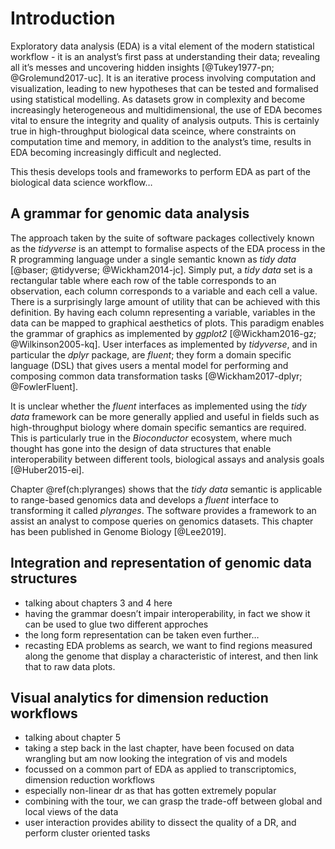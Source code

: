 # Introduction {#ch:intro}

Exploratory data analysis (EDA) is a vital element of the modern 
statistical workflow - it is an analyst’s first pass at 
understanding their data; revealing all it’s messes and 
uncovering hidden insights [@Tukey1977-pn; @Grolemund2017-uc]. 
It is an iterative process involving computation and visualization,
leading to new hypotheses that can be tested and formalised using 
statistical modelling. As datasets grow in complexity and become
increasingly heterogeneous and multidimensional, 
the use of EDA becomes vital to ensure the integrity and quality of analysis 
outputs. This is certainly true in high-throughput biological 
data sceince, where constraints on computation time and memory, in addition
to the analyst's time, results in EDA becoming increasingly difficult and 
neglected. 

This thesis develops tools and frameworks to perform EDA as part of the
biological data science workflow...  



## A grammar for genomic data analysis

The approach taken by the suite of software packages collectively known as the 
*tidyverse*  is an attempt to formalise aspects of the EDA process in the R
programming language under a single semantic known as *tidy data* 
[@baser; @tidyverse; @Wickham2014-jc]. Simply put, a *tidy data* set is a 
rectangular table where each row of the table corresponds to an  observation, 
each column corresponds to a variable and each cell a value. There is a 
surprisingly large amount of utility that can be achieved with this definition. 
By having each column representing a variable, variables in the data can be mapped
to graphical aesthetics of plots. This paradigm enables the grammar of graphics 
as implemented by *ggplot2* [@Wickham2016-gz; @Wilkinson2005-kq]. User interfaces
as implemented by *tidyverse*, and in particular the *dplyr* package, are *fluent*; 
they form a domain specific language (DSL) that gives users a mental model 
for performing and composing common data transformation tasks 
[@Wickham2017-dplyr; @FowlerFluent].

It is unclear whether the *fluent* interfaces as implemented using the
*tidy data* framework can be more generally applied and useful
in fields such as high-throughput biology where domain specific semantics are 
required. This is particularly true in the *Bioconductor* ecosystem, where much 
thought has gone into the design of data structures that enable interoperability
between different tools, biological assays and analysis goals [@Huber2015-ei].

Chapter \@ref(ch:plyranges) shows that the *tidy data* semantic is applicable
to range-based genomics data and develops a *fluent* interface to transforming
it called *plyranges*. The software provides a framework to an assist
an analyst to compose queries on genomics datasets. This chapter has been 
published in Genome Biology [@Lee2019].

## Integration and representation of genomic data structures 

- talking about chapters 3 and 4 here
- having the grammar doesn't impair interoperability, in fact we show it
can be used to glue two different approches
- the long form representation can be taken even further... 
- recasting EDA problems as search, we want to find regions measured along the
genome that display a characteristic of interest, and then link that to raw 
data plots.


## Visual analytics for dimension reduction workflows


- talking about chapter 5
- taking a step back in the last chapter, have been focused on data wrangling
but am now looking the integration of vis and models
- focussed on a common part of EDA as applied to transcriptomics, dimension
reduction workflows
- especially non-linear dr as that has gotten extremely popular
- combining with the tour, we can grasp the trade-off between global and
local views of the data
- user interaction provides ability to dissect the quality of a DR, and
perform cluster oriented tasks




